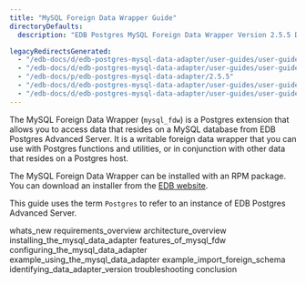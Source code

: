 ```yaml
---
title: "MySQL Foreign Data Wrapper Guide"
directoryDefaults:
  description: "EDB Postgres MySQL Foreign Data Wrapper Version 2.5.5 Documentation and release notes."

legacyRedirectsGenerated:
  - "/edb-docs/d/edb-postgres-mysql-data-adapter/user-guides/user-guide/2.5.5/index.html"
  - "/edb-docs/d/edb-postgres-mysql-data-adapter/user-guides/user-guide/2.5.5/conclusion.html"
  - "/edb-docs/p/edb-postgres-mysql-data-adapter/2.5.5"
  - "/edb-docs/d/edb-postgres-mysql-data-adapter/user-guides/user-guide/2.5.5/whats_new.html"
  - "/edb-docs/d/edb-postgres-mysql-data-adapter/user-guides/user-guide/2.5.5/genindex.html"
---
```


The MySQL Foreign Data Wrapper (`mysql_fdw`) is a Postgres extension that allows you to access data that resides on a MySQL database from EDB Postgres Advanced Server. It is a writable foreign data wrapper that you can use with Postgres functions and utilities, or in conjunction with other data that resides on a Postgres host.

The MySQL Foreign Data Wrapper can be installed with an RPM package. You can download an installer from the [EDB website](https://www.enterprisedb.com/software-downloads-postgres/).

This guide uses the term `Postgres` to refer to an instance of EDB Postgres Advanced Server.

<div class="toctree" maxdepth="4">

whats_new requirements_overview architecture_overview installing_the_mysql_data_adapter features_of_mysql_fdw configuring_the_mysql_data_adapter example_using_the_mysql_data_adapter example_import_foreign_schema identifying_data_adapter_version troubleshooting conclusion

</div>

